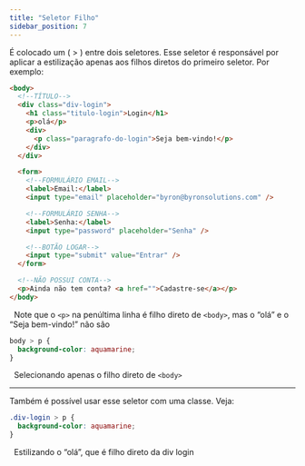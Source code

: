```yaml
---
title: "Seletor Filho"
sidebar_position: 7
---
```


É colocado um ( > ) entre dois seletores. Esse seletor é responsável por aplicar a estilização apenas aos filhos diretos do primeiro seletor. Por exemplo:

```html
<body>
  <!--TÍTULO-->
  <div class="div-login">
    <h1 class="titulo-login">Login</h1>
    <p>olá</p>
    <div>
      <p class="paragrafo-do-login">Seja bem-vindo!</p>
    </div>
  </div>

  <form>
    <!--FORMULÁRIO EMAIL-->
    <label>Email:</label>
    <input type="email" placeholder="byron@byronsolutions.com" />

    <!--FORMULÁRIO SENHA-->
    <label>Senha:</label>
    <input type="password" placeholder="Senha" />

    <!--BOTÃO LOGAR-->
    <input type="submit" value="Entrar" />
  </form>

  <!--NÃO POSSUI CONTA-->
  <p>Ainda não tem conta? <a href="">Cadastre-se</a></p>
</body>
```

&nbsp;
Note que o `<p>` na penúltima linha é filho direto de `<body>`, mas o “olá” e o “Seja bem-vindo!” não são
&nbsp;

```css
body > p {
  background-color: aquamarine;
}
```

&nbsp;
Selecionando apenas o filho direto de `<body>`
&nbsp;

---

Também é possível usar esse seletor com uma classe. Veja:

```css
.div-login > p {
  background-color: aquamarine;
}
```

&nbsp;
Estilizando o “olá”, que é filho direto da div login
&nbsp;
